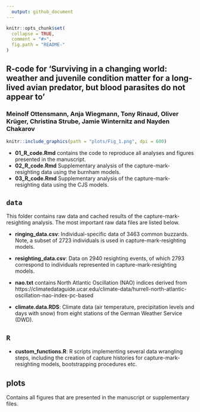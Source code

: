```yaml
---
  output: github_document
---
```

  
```r
knitr::opts_chunk$set(
  collapse = TRUE,
  comment = "#>",
  fig.path = "README-"
)
```

## R-code for 'Surviving in a changing world: weather and juvenile condition matter for a long-lived avian predator, but blood parasites do not appear to'
### Meinolf Ottensmann, Anja Wiegmann, Tony Rinaud, Oliver Krüger, Christina Strube, Jamie Winternitz and Nayden Chakarov

```r
knitr::include_graphics(path = "plots/Fig_1.png", dpi = 600)
```

* **01_R_code.Rmd** contains the code to reproduce all analyses and figures presented in the manuscript. 
* **02_R_code.Rmd** Supplementary analysis of the capture-mark-resighting data using the burnham models.
* **03_R_code.Rmd** Supplementary analysis of the capture-mark-resighting data using the CJS models. 

## **`data`**
This folder contains raw data and cached results of the capture-mark-resighting analysis. The most important raw data files are listed below.

+ **ringing_data.csv**: Individual-specific data of 3463 common buzzards. Note, a subset of 2723 individuals is used in capture-mark-resighting models.

+ **resighting_data.csv**: Data on 2940 resighting events, of which 2793 correspond to individuals represented in  capture-mark-resighting models.   

+ **nao.txt** contains North Atlantic Oscillation (NAO) indices derived from https://climatedataguide.ucar.edu/climate-data/hurrell-north-atlantic-oscillation-nao-index-pc-based

+ **climate.data.RDS**: Climate data (air temperature, precipitation levels and days with snow) from eight stations of the German Weather Service (DWD).

## **`R`**
+ **custom_functions.R**: R scripts implementing several data wrangling steps, including the creation of capture histories for capture-mark-resighting models, bootstrapping procedures etc. 

## **plots**
Contains all figures that are presented in the manuscript or supplementary files. 